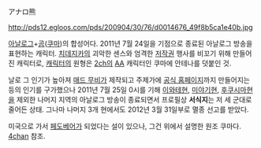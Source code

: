 アナロ熊

http://pds12.egloos.com/pds/200904/30/76/d0014676_49f8b5ca1e40b.jpg

[[아날로그]]+[[곰]]([[쿠마]])의 합성어다. 2011년 7월 24일을 기점으로 종료된 아날로그 방송을 표현하는 캐릭터. [[치데지카]]의 괴악한 센스와 엄격한 [[저작권]] 행사를 비꼬기 위해 만들어진 캐릭터로, [[캐릭터]]의 원형은 [[2ch]]의 [[AA]] 캐릭터인 쿠마에 안테나를 덧붙인 것.

날로 그 인기가 높아져 [[매드 무비]]가 제작되고 주제가에 [http://analoguma.com/ 공식 홈페이지]까지 만들어지는 등의 인기를 구가했으나 2011년 7월 25일 0시를 기해 [[이와테]]현, [[미야기]]현, [[후쿠시마]]현을 제외한 나머지 지역의 아날로그 방송이 종료되면서 프로필상 '''서식지'''는 저 세 군대로 줄어든 상태. 그나마 나머지 3개 현에서도 2012년 3월 31일부로 멸종 선고를 받았다.
 
미국으로 가서 [[페도베어]]가 되었다는 설이 있으나, 그건 위에서 설명한 원조 쿠마다. [[4chan]] 참조.

